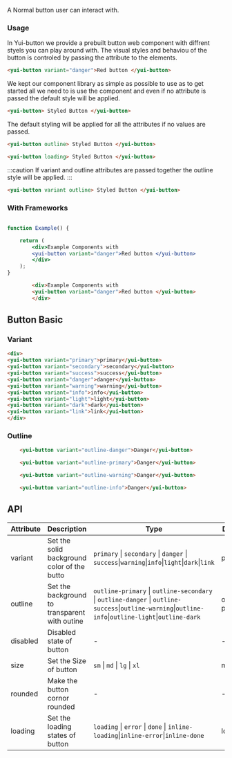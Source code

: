 
A Normal button user can interact with.

### Usage


In Yui-button we provide a prebuilt button web component with diffrent styels  you can play around with.
The visual styles and behaviou of the button is controled by passing the attribute to the elements.

```html title="variant danger"
<yui-button variant="danger">Red button </yui-button>
```

We kept our component library as simple as possible to use as to get started all we need to is use the component and even if no 
attribute is passed the default style will be applied.

```html
<yui-button> Styled Button </yui-button>
```
The default styling will be applied for all the attributes if no values are passed.

```html
<yui-button outline> Styled Button </yui-button>
```


```html 
<yui-button loading> Styled Button </yui-button>
```

:::caution
If variant and outline attributes are passed together the outline style will be applied.
:::


```html 
<yui-button variant outline> Styled Button </yui-button>
```

### With Frameworks

<Tabs className="unique-tabs">

<TabItem value="react" label="React">

```jsx live

function Example() {

    return (
        <div>Example Components with
        <yui-button variant="danger">Red button </yui-button>
        </div>
    );
}

```

</TabItem>


<TabItem value="html" label="Html">

```html live
        <div>Example Components with
        <yui-button variant="danger">Red button </yui-button>
        </div>
```

</TabItem >

</Tabs>


## Button Basic

### Variant
<BrowserWindow>

```html 
<div> 
<yui-button variant="primary">primary</yui-button>
<yui-button variant="secondary">secondary</yui-button>
<yui-button variant="success">success</yui-button>
<yui-button variant="danger">danger</yui-button>
<yui-button variant="warning">warning</yui-button>
<yui-button variant="info">info</yui-button>
<yui-button variant="light">light</yui-button>
<yui-button variant="dark">dark</yui-button>
<yui-button variant="link">link</yui-button>
</div>
```

 </BrowserWindow>


### Outline

<Tabs className="unique-tabs">

<TabItem value="danger" label="Danger" default>

```html live
    <yui-button variant="outline-danger">Danger</yui-button>
```
  </TabItem>

  <TabItem value="primary" label="Primary" default>

```html live
    <yui-button variant="outline-primary">Danger</yui-button>
```
  </TabItem>

  <TabItem value="warning" label="Warning" default>

```html live
    <yui-button variant="outline-warning">Danger</yui-button>
```
  </TabItem>

  <TabItem value="info" label="Info" default>

```html live
    <yui-button variant="outline-info">Danger</yui-button>
```
  </TabItem>

</Tabs>


## API


| Attribute | Description | Type | Default | 
| --- | --- | --- | --- |
| variant | Set the solid background color of the butto| `primary` \| `secondary` \| `danger` \| `success`\|`warning`\|`info`\|`light`\|`dark`\|`link`|  primary |  
| outline | Set the background to transparent with outine | `outline-primary` \| `outline-secondary` \| `outline-danger` \| `outline-success`\|`outline-warning`\|`outline-info`\|`outline-light`\|`outline-dark`| outline-primary |  
| disabled | Disabled state of button | - | - |  
| size | Set the Size of button | `sm` \| `md` \| `lg` \| `xl`  | md |  
| rounded | Make the button cornor rounded | - | - |  
| loading | Set the loading states of button | `loading` \| `error` \| `done` \| `inline-loading`\|`inline-error`\|`inline-done`| loading |  
